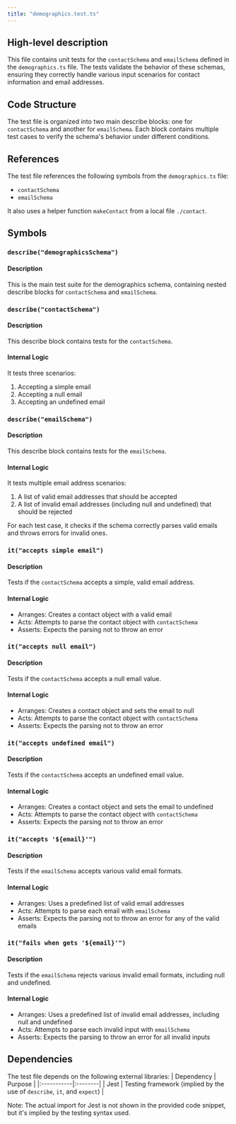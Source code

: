 ```yaml
---
title: "demographics.test.ts"
---
```


## High-level description
This file contains unit tests for the `contactSchema` and `emailSchema` defined in the `demographics.ts` file. The tests validate the behavior of these schemas, ensuring they correctly handle various input scenarios for contact information and email addresses.

## Code Structure
The test file is organized into two main describe blocks: one for `contactSchema` and another for `emailSchema`. Each block contains multiple test cases to verify the schema's behavior under different conditions.

## References
The test file references the following symbols from the `demographics.ts` file:
- `contactSchema`
- `emailSchema`

It also uses a helper function `makeContact` from a local file `./contact`.

## Symbols

### `describe("demographicsSchema")`
#### Description
This is the main test suite for the demographics schema, containing nested describe blocks for `contactSchema` and `emailSchema`.

### `describe("contactSchema")`
#### Description
This describe block contains tests for the `contactSchema`.

#### Internal Logic
It tests three scenarios:
1. Accepting a simple email
2. Accepting a null email
3. Accepting an undefined email

### `describe("emailSchema")`
#### Description
This describe block contains tests for the `emailSchema`.

#### Internal Logic
It tests multiple email address scenarios:
1. A list of valid email addresses that should be accepted
2. A list of invalid email addresses (including null and undefined) that should be rejected

For each test case, it checks if the schema correctly parses valid emails and throws errors for invalid ones.

### `it("accepts simple email")`
#### Description
Tests if the `contactSchema` accepts a simple, valid email address.

#### Internal Logic
- Arranges: Creates a contact object with a valid email
- Acts: Attempts to parse the contact object with `contactSchema`
- Asserts: Expects the parsing not to throw an error

### `it("accepts null email")`
#### Description
Tests if the `contactSchema` accepts a null email value.

#### Internal Logic
- Arranges: Creates a contact object and sets the email to null
- Acts: Attempts to parse the contact object with `contactSchema`
- Asserts: Expects the parsing not to throw an error

### `it("accepts undefined email")`
#### Description
Tests if the `contactSchema` accepts an undefined email value.

#### Internal Logic
- Arranges: Creates a contact object and sets the email to undefined
- Acts: Attempts to parse the contact object with `contactSchema`
- Asserts: Expects the parsing not to throw an error

### `it("accepts '${email}'")`
#### Description
Tests if the `emailSchema` accepts various valid email formats.

#### Internal Logic
- Arranges: Uses a predefined list of valid email addresses
- Acts: Attempts to parse each email with `emailSchema`
- Asserts: Expects the parsing not to throw an error for any of the valid emails

### `it("fails when gets '${email}'")`
#### Description
Tests if the `emailSchema` rejects various invalid email formats, including null and undefined.

#### Internal Logic
- Arranges: Uses a predefined list of invalid email addresses, including null and undefined
- Acts: Attempts to parse each invalid input with `emailSchema`
- Asserts: Expects the parsing to throw an error for all invalid inputs

## Dependencies
The test file depends on the following external libraries:
| Dependency | Purpose |
|:-----------|:--------|
| Jest | Testing framework (implied by the use of `describe`, `it`, and `expect`) |

Note: The actual import for Jest is not shown in the provided code snippet, but it's implied by the testing syntax used.